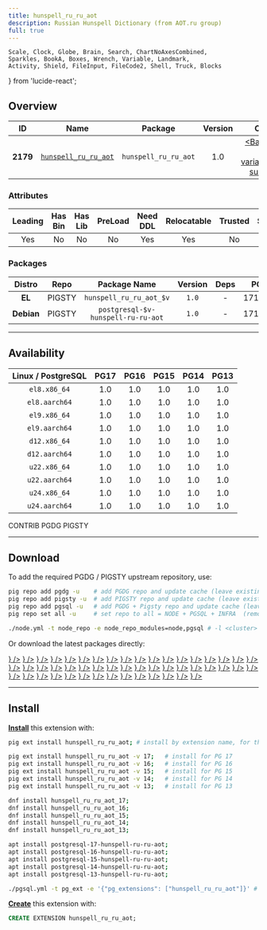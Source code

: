 ```yaml
---
title: hunspell_ru_ru_aot
description: Russian Hunspell Dictionary (from AOT.ru group)
full: true
---
```


    Scale, Clock, Globe, Brain, Search, ChartNoAxesCombined,
    Sparkles, BookA, Boxes, Wrench, Variable, Landmark,
    Activity, Shield, FileInput, FileCode2, Shell, Truck, Blocks
} from 'lucide-react';

## Overview

| <TooltipIconButton tooltip="Extension unique identifier" side="top">ID</TooltipIconButton> | <TooltipIconButton tooltip="Extension name" side="top">Name</TooltipIconButton> | <TooltipIconButton tooltip="Package name for installation" side="top">Package</TooltipIconButton> | <TooltipIconButton tooltip="Latest available extension version" side="top">Version</TooltipIconButton> | <TooltipIconButton tooltip="Extension category" side="top">Category</TooltipIconButton> | <TooltipIconButton tooltip="Open source license" side="top">License</TooltipIconButton> | <TooltipIconButton tooltip="Programming language" side="top">Lang</TooltipIconButton> |
|:--------:|:--------:|:----------:|:--------------:|:---------------------------------------:|:------------------------------------------------------:|:----:|
| **2179** | [`hunspell_ru_ru_aot`](https://github.com/postgrespro/hunspell_dicts) | `hunspell_ru_ru_aot` | 1.0 | <a href="/ext/fts" className="no-underline"><Badge icon={<Search />} variant="amber-subtle">FTS</Badge></a> | <a href="/ext/list/license#postgresql" className="no-underline"><Badge icon={<Scale />} variant="blue-subtle">PostgreSQL</Badge></a> | <a href="/ext/list/lang#data"><Badge icon={<FileCode2 />} variant="teal-subtle">Data</Badge></a> |

### Attributes

| <TooltipIconButton tooltip="The Primary Leading extension in the Package" side="top">Leading</TooltipIconButton> | <TooltipIconButton tooltip="Contains binary utils" side="top">Has Bin</TooltipIconButton> | <TooltipIconButton tooltip="Contains .so shared library files" side="top">Has Lib</TooltipIconButton> | <TooltipIconButton tooltip="Requires preloading via shared_preload_libraries" side="top">PreLoad</TooltipIconButton> | <TooltipIconButton tooltip="Requires CREATE EXTENSION DDL command" side="top">Need DDL</TooltipIconButton> | <TooltipIconButton tooltip="Can be installed in any schema" side="top">Relocatable</TooltipIconButton> | <TooltipIconButton tooltip="Can be created by non-superuser" side="top">Trusted</TooltipIconButton> | <TooltipIconButton tooltip="Schemas used by this extension" side="top">Schemas</TooltipIconButton> |
|:-------:|:-------:|:-------:|:-------:|:--------:|:-----------:|:-------:|:-------:|
| Yes | No | No | No | Yes | Yes | No | - |

### Packages

| <TooltipIconButton tooltip="Linux distribution family, EL or Debian" side="top">Distro</TooltipIconButton> | <TooltipIconButton tooltip="Package repository" side="top">Repo</TooltipIconButton> | <TooltipIconButton tooltip="The RPM/DEB Package Name Pattern (replace $v with real pg major)" side="top">Package Name</TooltipIconButton> | <TooltipIconButton tooltip="Latest package version" side="top">Version</TooltipIconButton> | <TooltipIconButton tooltip="RPM/DEB Package dependencies" side="top">Deps</TooltipIconButton> | <TooltipIconButton tooltip="Available in these PostgreSQL Major Versions" side="top">PG Major</TooltipIconButton> |
|:----------:|:--------:|:------------------------:|:-----------:|:------------:|:------------------:|
|   **EL**   | <Badge variant="amber-subtle"><span className="font-bold">PIGSTY</span></Badge> | `hunspell_ru_ru_aot_$v` | `1.0` | - | <Badge variant="green-subtle">17</Badge><Badge variant="green-subtle">16</Badge><Badge variant="green-subtle">15</Badge><Badge variant="green-subtle">14</Badge><Badge variant="green-subtle">13</Badge> |
| **Debian** | <Badge variant="amber-subtle"><span className="font-bold">PIGSTY</span></Badge> | `postgresql-$v-hunspell-ru-ru-aot` | `1.0` | - | <Badge variant="green-subtle">17</Badge><Badge variant="green-subtle">16</Badge><Badge variant="green-subtle">15</Badge><Badge variant="green-subtle">14</Badge><Badge variant="green-subtle">13</Badge> |



------

## Availability

| <TooltipIconButton tooltip="Linux Distro Arch / PostgreSQL Major Version" side="top">Linux / PostgreSQL </TooltipIconButton> | **PG17** | **PG16** | **PG15** | **PG14** | **PG13** |
|:-----:|:-----:|:-----:|:-----:|:-----:|:-----:|
| `el8.x86_64` | <Badge variant="amber-subtle">1.0</Badge> | <Badge variant="amber-subtle">1.0</Badge> | <Badge variant="amber-subtle">1.0</Badge> | <Badge variant="amber-subtle">1.0</Badge> | <Badge variant="amber-subtle">1.0</Badge> |
| `el8.aarch64` | <Badge variant="amber-subtle">1.0</Badge> | <Badge variant="amber-subtle">1.0</Badge> | <Badge variant="amber-subtle">1.0</Badge> | <Badge variant="amber-subtle">1.0</Badge> | <Badge variant="amber-subtle">1.0</Badge> |
| `el9.x86_64` | <Badge variant="amber-subtle">1.0</Badge> | <Badge variant="amber-subtle">1.0</Badge> | <Badge variant="amber-subtle">1.0</Badge> | <Badge variant="amber-subtle">1.0</Badge> | <Badge variant="amber-subtle">1.0</Badge> |
| `el9.aarch64` | <Badge variant="amber-subtle">1.0</Badge> | <Badge variant="amber-subtle">1.0</Badge> | <Badge variant="amber-subtle">1.0</Badge> | <Badge variant="amber-subtle">1.0</Badge> | <Badge variant="amber-subtle">1.0</Badge> |
| `d12.x86_64` | <Badge variant="amber-subtle">1.0</Badge> | <Badge variant="amber-subtle">1.0</Badge> | <Badge variant="amber-subtle">1.0</Badge> | <Badge variant="amber-subtle">1.0</Badge> | <Badge variant="amber-subtle">1.0</Badge> |
| `d12.aarch64` | <Badge variant="amber-subtle">1.0</Badge> | <Badge variant="amber-subtle">1.0</Badge> | <Badge variant="amber-subtle">1.0</Badge> | <Badge variant="amber-subtle">1.0</Badge> | <Badge variant="amber-subtle">1.0</Badge> |
| `u22.x86_64` | <Badge variant="amber-subtle">1.0</Badge> | <Badge variant="amber-subtle">1.0</Badge> | <Badge variant="amber-subtle">1.0</Badge> | <Badge variant="amber-subtle">1.0</Badge> | <Badge variant="amber-subtle">1.0</Badge> |
| `u22.aarch64` | <Badge variant="amber-subtle">1.0</Badge> | <Badge variant="amber-subtle">1.0</Badge> | <Badge variant="amber-subtle">1.0</Badge> | <Badge variant="amber-subtle">1.0</Badge> | <Badge variant="amber-subtle">1.0</Badge> |
| `u24.x86_64` | <Badge variant="amber-subtle">1.0</Badge> | <Badge variant="amber-subtle">1.0</Badge> | <Badge variant="amber-subtle">1.0</Badge> | <Badge variant="amber-subtle">1.0</Badge> | <Badge variant="amber-subtle">1.0</Badge> |
| `u24.aarch64` | <Badge variant="amber-subtle">1.0</Badge> | <Badge variant="amber-subtle">1.0</Badge> | <Badge variant="amber-subtle">1.0</Badge> | <Badge variant="amber-subtle">1.0</Badge> | <Badge variant="amber-subtle">1.0</Badge> |

<Badge variant="green-subtle"><span className="font-black">CONTRIB</span></Badge> <Badge variant="blue-subtle"><span className="font-black">PGDG</span></Badge> <Badge variant="amber-subtle"><span className="font-black">PIGSTY</span></Badge>

------

## Download

To add the required PGDG / PIGSTY upstream repository, use:

```bash tab="pig"
pig repo add pgdg -u    # add PGDG repo and update cache (leave existing repos)
pig repo add pigsty -u  # add PIGSTY repo and update cache (leave existing repos)
pig repo add pgsql -u   # add PGDG + Pigsty repo and update cache (leave existing repos)
pig repo set all -u     # set repo to all = NODE + PGSQL + INFRA  (remove existing repos)
```
```bash tab="pigsty"
./node.yml -t node_repo -e node_repo_modules=node,pgsql # -l <cluster>
```

Or download the latest packages directly:

<Files>
    <Folder name="el8.x86_64">
        <a href="https://repo.pigsty.io/yum/pgsql/el8.x86_64/hunspell_ru_ru_aot_17-1.0-1PIGSTY.el8.x86_64.rpm"><File name="hunspell_ru_ru_aot_17-1.0-1PIGSTY.el8.x86_64.rpm" icon={<Package className="text-emerald-500" />} /></a>
        <a href="https://repo.pigsty.io/yum/pgsql/el8.x86_64/hunspell_ru_ru_aot_16-1.0-1PIGSTY.el8.x86_64.rpm"><File name="hunspell_ru_ru_aot_16-1.0-1PIGSTY.el8.x86_64.rpm" icon={<Package className="text-emerald-500" />} /></a>
        <a href="https://repo.pigsty.io/yum/pgsql/el8.x86_64/hunspell_ru_ru_aot_15-1.0-1PIGSTY.el8.x86_64.rpm"><File name="hunspell_ru_ru_aot_15-1.0-1PIGSTY.el8.x86_64.rpm" icon={<Package className="text-emerald-500" />} /></a>
        <a href="https://repo.pigsty.io/yum/pgsql/el8.x86_64/hunspell_ru_ru_aot_14-1.0-1PIGSTY.el8.x86_64.rpm"><File name="hunspell_ru_ru_aot_14-1.0-1PIGSTY.el8.x86_64.rpm" icon={<Package className="text-emerald-500" />} /></a>
        <a href="https://repo.pigsty.io/yum/pgsql/el8.x86_64/hunspell_ru_ru_aot_13-1.0-1PIGSTY.el8.x86_64.rpm"><File name="hunspell_ru_ru_aot_13-1.0-1PIGSTY.el8.x86_64.rpm" icon={<Package className="text-emerald-500" />} /></a>
    </Folder>
    <Folder name="el8.aarch64">
        <a href="https://repo.pigsty.io/yum/pgsql/el8.aarch64/hunspell_ru_ru_aot_17-1.0-1PIGSTY.el8.aarch64.rpm"><File name="hunspell_ru_ru_aot_17-1.0-1PIGSTY.el8.aarch64.rpm" icon={<Package className="text-orange-500" />} /></a>
        <a href="https://repo.pigsty.io/yum/pgsql/el8.aarch64/hunspell_ru_ru_aot_16-1.0-1PIGSTY.el8.aarch64.rpm"><File name="hunspell_ru_ru_aot_16-1.0-1PIGSTY.el8.aarch64.rpm" icon={<Package className="text-orange-500" />} /></a>
        <a href="https://repo.pigsty.io/yum/pgsql/el8.aarch64/hunspell_ru_ru_aot_15-1.0-1PIGSTY.el8.aarch64.rpm"><File name="hunspell_ru_ru_aot_15-1.0-1PIGSTY.el8.aarch64.rpm" icon={<Package className="text-orange-500" />} /></a>
        <a href="https://repo.pigsty.io/yum/pgsql/el8.aarch64/hunspell_ru_ru_aot_14-1.0-1PIGSTY.el8.aarch64.rpm"><File name="hunspell_ru_ru_aot_14-1.0-1PIGSTY.el8.aarch64.rpm" icon={<Package className="text-orange-500" />} /></a>
        <a href="https://repo.pigsty.io/yum/pgsql/el8.aarch64/hunspell_ru_ru_aot_13-1.0-1PIGSTY.el8.aarch64.rpm"><File name="hunspell_ru_ru_aot_13-1.0-1PIGSTY.el8.aarch64.rpm" icon={<Package className="text-orange-500" />} /></a>
    </Folder>
    <Folder name="el9.x86_64">
        <a href="https://repo.pigsty.io/yum/pgsql/el9.x86_64/hunspell_ru_ru_aot_17-1.0-1PIGSTY.el9.x86_64.rpm"><File name="hunspell_ru_ru_aot_17-1.0-1PIGSTY.el9.x86_64.rpm" icon={<Package className="text-emerald-500" />} /></a>
        <a href="https://repo.pigsty.io/yum/pgsql/el9.x86_64/hunspell_ru_ru_aot_16-1.0-1PIGSTY.el9.x86_64.rpm"><File name="hunspell_ru_ru_aot_16-1.0-1PIGSTY.el9.x86_64.rpm" icon={<Package className="text-emerald-500" />} /></a>
        <a href="https://repo.pigsty.io/yum/pgsql/el9.x86_64/hunspell_ru_ru_aot_15-1.0-1PIGSTY.el9.x86_64.rpm"><File name="hunspell_ru_ru_aot_15-1.0-1PIGSTY.el9.x86_64.rpm" icon={<Package className="text-emerald-500" />} /></a>
        <a href="https://repo.pigsty.io/yum/pgsql/el9.x86_64/hunspell_ru_ru_aot_14-1.0-1PIGSTY.el9.x86_64.rpm"><File name="hunspell_ru_ru_aot_14-1.0-1PIGSTY.el9.x86_64.rpm" icon={<Package className="text-emerald-500" />} /></a>
        <a href="https://repo.pigsty.io/yum/pgsql/el9.x86_64/hunspell_ru_ru_aot_13-1.0-1PIGSTY.el9.x86_64.rpm"><File name="hunspell_ru_ru_aot_13-1.0-1PIGSTY.el9.x86_64.rpm" icon={<Package className="text-emerald-500" />} /></a>
    </Folder>
    <Folder name="el9.aarch64">
        <a href="https://repo.pigsty.io/yum/pgsql/el9.aarch64/hunspell_ru_ru_aot_17-1.0-1PIGSTY.el9.aarch64.rpm"><File name="hunspell_ru_ru_aot_17-1.0-1PIGSTY.el9.aarch64.rpm" icon={<Package className="text-orange-500" />} /></a>
        <a href="https://repo.pigsty.io/yum/pgsql/el9.aarch64/hunspell_ru_ru_aot_16-1.0-1PIGSTY.el9.aarch64.rpm"><File name="hunspell_ru_ru_aot_16-1.0-1PIGSTY.el9.aarch64.rpm" icon={<Package className="text-orange-500" />} /></a>
        <a href="https://repo.pigsty.io/yum/pgsql/el9.aarch64/hunspell_ru_ru_aot_15-1.0-1PIGSTY.el9.aarch64.rpm"><File name="hunspell_ru_ru_aot_15-1.0-1PIGSTY.el9.aarch64.rpm" icon={<Package className="text-orange-500" />} /></a>
        <a href="https://repo.pigsty.io/yum/pgsql/el9.aarch64/hunspell_ru_ru_aot_14-1.0-1PIGSTY.el9.aarch64.rpm"><File name="hunspell_ru_ru_aot_14-1.0-1PIGSTY.el9.aarch64.rpm" icon={<Package className="text-orange-500" />} /></a>
        <a href="https://repo.pigsty.io/yum/pgsql/el9.aarch64/hunspell_ru_ru_aot_13-1.0-1PIGSTY.el9.aarch64.rpm"><File name="hunspell_ru_ru_aot_13-1.0-1PIGSTY.el9.aarch64.rpm" icon={<Package className="text-orange-500" />} /></a>
    </Folder>
    <Folder name="d12.x86_64">
        <a href="https://repo.pigsty.io/apt/pgsql/bookworm/pool/main/h/hunspell-ru-ru-aot/postgresql-17-hunspell-ru-ru-aot_1.0-1PIGSTY~bookworm_amd64.deb"><File name="postgresql-17-hunspell-ru-ru-aot_1.0-1PIGSTY~bookworm_amd64.deb" icon={<Box className="text-emerald-500" />} /></a>
        <a href="https://repo.pigsty.io/apt/pgsql/bookworm/pool/main/h/hunspell-ru-ru-aot/postgresql-16-hunspell-ru-ru-aot_1.0-1PIGSTY~bookworm_amd64.deb"><File name="postgresql-16-hunspell-ru-ru-aot_1.0-1PIGSTY~bookworm_amd64.deb" icon={<Box className="text-emerald-500" />} /></a>
        <a href="https://repo.pigsty.io/apt/pgsql/bookworm/pool/main/h/hunspell-ru-ru-aot/postgresql-15-hunspell-ru-ru-aot_1.0-1PIGSTY~bookworm_amd64.deb"><File name="postgresql-15-hunspell-ru-ru-aot_1.0-1PIGSTY~bookworm_amd64.deb" icon={<Box className="text-emerald-500" />} /></a>
        <a href="https://repo.pigsty.io/apt/pgsql/bookworm/pool/main/h/hunspell-ru-ru-aot/postgresql-14-hunspell-ru-ru-aot_1.0-1PIGSTY~bookworm_amd64.deb"><File name="postgresql-14-hunspell-ru-ru-aot_1.0-1PIGSTY~bookworm_amd64.deb" icon={<Box className="text-emerald-500" />} /></a>
        <a href="https://repo.pigsty.io/apt/pgsql/bookworm/pool/main/h/hunspell-ru-ru-aot/postgresql-13-hunspell-ru-ru-aot_1.0-1PIGSTY~bookworm_amd64.deb"><File name="postgresql-13-hunspell-ru-ru-aot_1.0-1PIGSTY~bookworm_amd64.deb" icon={<Box className="text-emerald-500" />} /></a>
    </Folder>
    <Folder name="d12.aarch64">
        <a href="https://repo.pigsty.io/apt/pgsql/bookworm/pool/main/h/hunspell-ru-ru-aot/postgresql-17-hunspell-ru-ru-aot_1.0-1PIGSTY~bookworm_arm64.deb"><File name="postgresql-17-hunspell-ru-ru-aot_1.0-1PIGSTY~bookworm_arm64.deb" icon={<Box className="text-orange-500" />} /></a>
        <a href="https://repo.pigsty.io/apt/pgsql/bookworm/pool/main/h/hunspell-ru-ru-aot/postgresql-16-hunspell-ru-ru-aot_1.0-1PIGSTY~bookworm_arm64.deb"><File name="postgresql-16-hunspell-ru-ru-aot_1.0-1PIGSTY~bookworm_arm64.deb" icon={<Box className="text-orange-500" />} /></a>
        <a href="https://repo.pigsty.io/apt/pgsql/bookworm/pool/main/h/hunspell-ru-ru-aot/postgresql-15-hunspell-ru-ru-aot_1.0-1PIGSTY~bookworm_arm64.deb"><File name="postgresql-15-hunspell-ru-ru-aot_1.0-1PIGSTY~bookworm_arm64.deb" icon={<Box className="text-orange-500" />} /></a>
        <a href="https://repo.pigsty.io/apt/pgsql/bookworm/pool/main/h/hunspell-ru-ru-aot/postgresql-14-hunspell-ru-ru-aot_1.0-1PIGSTY~bookworm_arm64.deb"><File name="postgresql-14-hunspell-ru-ru-aot_1.0-1PIGSTY~bookworm_arm64.deb" icon={<Box className="text-orange-500" />} /></a>
        <a href="https://repo.pigsty.io/apt/pgsql/bookworm/pool/main/h/hunspell-ru-ru-aot/postgresql-13-hunspell-ru-ru-aot_1.0-1PIGSTY~bookworm_arm64.deb"><File name="postgresql-13-hunspell-ru-ru-aot_1.0-1PIGSTY~bookworm_arm64.deb" icon={<Box className="text-orange-500" />} /></a>
    </Folder>
    <Folder name="u22.x86_64">
        <a href="https://repo.pigsty.io/apt/pgsql/jammy/pool/main/h/hunspell-ru-ru-aot/postgresql-17-hunspell-ru-ru-aot_1.0-1PIGSTY~jammy_amd64.deb"><File name="postgresql-17-hunspell-ru-ru-aot_1.0-1PIGSTY~jammy_amd64.deb" icon={<Box className="text-emerald-500" />} /></a>
        <a href="https://repo.pigsty.io/apt/pgsql/jammy/pool/main/h/hunspell-ru-ru-aot/postgresql-16-hunspell-ru-ru-aot_1.0-1PIGSTY~jammy_amd64.deb"><File name="postgresql-16-hunspell-ru-ru-aot_1.0-1PIGSTY~jammy_amd64.deb" icon={<Box className="text-emerald-500" />} /></a>
        <a href="https://repo.pigsty.io/apt/pgsql/jammy/pool/main/h/hunspell-ru-ru-aot/postgresql-15-hunspell-ru-ru-aot_1.0-1PIGSTY~jammy_amd64.deb"><File name="postgresql-15-hunspell-ru-ru-aot_1.0-1PIGSTY~jammy_amd64.deb" icon={<Box className="text-emerald-500" />} /></a>
        <a href="https://repo.pigsty.io/apt/pgsql/jammy/pool/main/h/hunspell-ru-ru-aot/postgresql-14-hunspell-ru-ru-aot_1.0-1PIGSTY~jammy_amd64.deb"><File name="postgresql-14-hunspell-ru-ru-aot_1.0-1PIGSTY~jammy_amd64.deb" icon={<Box className="text-emerald-500" />} /></a>
        <a href="https://repo.pigsty.io/apt/pgsql/jammy/pool/main/h/hunspell-ru-ru-aot/postgresql-13-hunspell-ru-ru-aot_1.0-1PIGSTY~jammy_amd64.deb"><File name="postgresql-13-hunspell-ru-ru-aot_1.0-1PIGSTY~jammy_amd64.deb" icon={<Box className="text-emerald-500" />} /></a>
    </Folder>
    <Folder name="u22.aarch64">
        <a href="https://repo.pigsty.io/apt/pgsql/jammy/pool/main/h/hunspell-ru-ru-aot/postgresql-17-hunspell-ru-ru-aot_1.0-1PIGSTY~jammy_arm64.deb"><File name="postgresql-17-hunspell-ru-ru-aot_1.0-1PIGSTY~jammy_arm64.deb" icon={<Box className="text-orange-500" />} /></a>
        <a href="https://repo.pigsty.io/apt/pgsql/jammy/pool/main/h/hunspell-ru-ru-aot/postgresql-16-hunspell-ru-ru-aot_1.0-1PIGSTY~jammy_arm64.deb"><File name="postgresql-16-hunspell-ru-ru-aot_1.0-1PIGSTY~jammy_arm64.deb" icon={<Box className="text-orange-500" />} /></a>
        <a href="https://repo.pigsty.io/apt/pgsql/jammy/pool/main/h/hunspell-ru-ru-aot/postgresql-15-hunspell-ru-ru-aot_1.0-1PIGSTY~jammy_arm64.deb"><File name="postgresql-15-hunspell-ru-ru-aot_1.0-1PIGSTY~jammy_arm64.deb" icon={<Box className="text-orange-500" />} /></a>
        <a href="https://repo.pigsty.io/apt/pgsql/jammy/pool/main/h/hunspell-ru-ru-aot/postgresql-14-hunspell-ru-ru-aot_1.0-1PIGSTY~jammy_arm64.deb"><File name="postgresql-14-hunspell-ru-ru-aot_1.0-1PIGSTY~jammy_arm64.deb" icon={<Box className="text-orange-500" />} /></a>
        <a href="https://repo.pigsty.io/apt/pgsql/jammy/pool/main/h/hunspell-ru-ru-aot/postgresql-13-hunspell-ru-ru-aot_1.0-1PIGSTY~jammy_arm64.deb"><File name="postgresql-13-hunspell-ru-ru-aot_1.0-1PIGSTY~jammy_arm64.deb" icon={<Box className="text-orange-500" />} /></a>
    </Folder>
    <Folder name="u24.x86_64">
        <a href="https://repo.pigsty.io/apt/pgsql/noble/pool/main/h/hunspell-ru-ru-aot/postgresql-17-hunspell-ru-ru-aot_1.0-1PIGSTY~noble_amd64.deb"><File name="postgresql-17-hunspell-ru-ru-aot_1.0-1PIGSTY~noble_amd64.deb" icon={<Box className="text-emerald-500" />} /></a>
        <a href="https://repo.pigsty.io/apt/pgsql/noble/pool/main/h/hunspell-ru-ru-aot/postgresql-16-hunspell-ru-ru-aot_1.0-1PIGSTY~noble_amd64.deb"><File name="postgresql-16-hunspell-ru-ru-aot_1.0-1PIGSTY~noble_amd64.deb" icon={<Box className="text-emerald-500" />} /></a>
        <a href="https://repo.pigsty.io/apt/pgsql/noble/pool/main/h/hunspell-ru-ru-aot/postgresql-15-hunspell-ru-ru-aot_1.0-1PIGSTY~noble_amd64.deb"><File name="postgresql-15-hunspell-ru-ru-aot_1.0-1PIGSTY~noble_amd64.deb" icon={<Box className="text-emerald-500" />} /></a>
        <a href="https://repo.pigsty.io/apt/pgsql/noble/pool/main/h/hunspell-ru-ru-aot/postgresql-14-hunspell-ru-ru-aot_1.0-1PIGSTY~noble_amd64.deb"><File name="postgresql-14-hunspell-ru-ru-aot_1.0-1PIGSTY~noble_amd64.deb" icon={<Box className="text-emerald-500" />} /></a>
        <a href="https://repo.pigsty.io/apt/pgsql/noble/pool/main/h/hunspell-ru-ru-aot/postgresql-13-hunspell-ru-ru-aot_1.0-1PIGSTY~noble_amd64.deb"><File name="postgresql-13-hunspell-ru-ru-aot_1.0-1PIGSTY~noble_amd64.deb" icon={<Box className="text-emerald-500" />} /></a>
    </Folder>
    <Folder name="u24.aarch64">
        <a href="https://repo.pigsty.io/apt/pgsql/noble/pool/main/h/hunspell-ru-ru-aot/postgresql-17-hunspell-ru-ru-aot_1.0-1PIGSTY~noble_arm64.deb"><File name="postgresql-17-hunspell-ru-ru-aot_1.0-1PIGSTY~noble_arm64.deb" icon={<Box className="text-orange-500" />} /></a>
        <a href="https://repo.pigsty.io/apt/pgsql/noble/pool/main/h/hunspell-ru-ru-aot/postgresql-16-hunspell-ru-ru-aot_1.0-1PIGSTY~noble_arm64.deb"><File name="postgresql-16-hunspell-ru-ru-aot_1.0-1PIGSTY~noble_arm64.deb" icon={<Box className="text-orange-500" />} /></a>
        <a href="https://repo.pigsty.io/apt/pgsql/noble/pool/main/h/hunspell-ru-ru-aot/postgresql-15-hunspell-ru-ru-aot_1.0-1PIGSTY~noble_arm64.deb"><File name="postgresql-15-hunspell-ru-ru-aot_1.0-1PIGSTY~noble_arm64.deb" icon={<Box className="text-orange-500" />} /></a>
        <a href="https://repo.pigsty.io/apt/pgsql/noble/pool/main/h/hunspell-ru-ru-aot/postgresql-14-hunspell-ru-ru-aot_1.0-1PIGSTY~noble_arm64.deb"><File name="postgresql-14-hunspell-ru-ru-aot_1.0-1PIGSTY~noble_arm64.deb" icon={<Box className="text-orange-500" />} /></a>
        <a href="https://repo.pigsty.io/apt/pgsql/noble/pool/main/h/hunspell-ru-ru-aot/postgresql-13-hunspell-ru-ru-aot_1.0-1PIGSTY~noble_arm64.deb"><File name="postgresql-13-hunspell-ru-ru-aot_1.0-1PIGSTY~noble_arm64.deb" icon={<Box className="text-orange-500" />} /></a>
    </Folder>
</Files>

------

## Install

[**Install**](/docs/pgsql/ext/install) this extension with:

```bash tab="pig"
pig ext install hunspell_ru_ru_aot; # install by extension name, for the current active PG version

pig ext install hunspell_ru_ru_aot -v 17;   # install for PG 17
pig ext install hunspell_ru_ru_aot -v 16;   # install for PG 16
pig ext install hunspell_ru_ru_aot -v 15;   # install for PG 15
pig ext install hunspell_ru_ru_aot -v 14;   # install for PG 14
pig ext install hunspell_ru_ru_aot -v 13;   # install for PG 13
```
```bash tab="yum" 
dnf install hunspell_ru_ru_aot_17;
dnf install hunspell_ru_ru_aot_16;
dnf install hunspell_ru_ru_aot_15;
dnf install hunspell_ru_ru_aot_14;
dnf install hunspell_ru_ru_aot_13;
```
```bash tab="apt" 
apt install postgresql-17-hunspell-ru-ru-aot;
apt install postgresql-16-hunspell-ru-ru-aot;
apt install postgresql-15-hunspell-ru-ru-aot;
apt install postgresql-14-hunspell-ru-ru-aot;
apt install postgresql-13-hunspell-ru-ru-aot;
```
```bash tab="ansible"
./pgsql.yml -t pg_ext -e '{"pg_extensions": ["hunspell_ru_ru_aot"]}' # -l <cls>
```

[**Create**](/docs/pgsql/ext/create) this extension with:

```sql
CREATE EXTENSION hunspell_ru_ru_aot;
```


